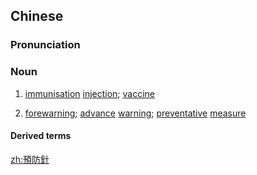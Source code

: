 {{also|预防针}}
==Chinese==
{{zh-forms|s=预防针|type=21}}

===Pronunciation===
{{zh-pron
|m=yùfángzhēn
|c=jyu6 fong4 zam1
|mn=ī-hông-chiam/ū-hông-chiam
|cat=n
}}

===Noun===
{{zh-noun}}

# {{lb|zh|medicine}} [[immunisation]] [[injection]]; [[vaccine]]
# {{lb|zh|figurative}} [[forewarning]]; [[advance]] [[warning]]; [[preventative]] [[measure]]

====Derived terms====
{{zh-der|打預防針}}

[[zh:預防針]]